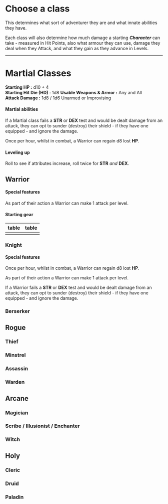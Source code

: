 # Choose a class
This determines what sort of adventurer they are and what innate abilities they have.

Each class will also determine how much damage a starting ***Character*** can take - measured in Hit Points, also what armour they can use, damage they deal when they Attack, and what they gain as they advance in Levels.


----
# Martial Classes

**Starting HP :** d10 + 4\
**Starting Hit Die (HD)** : 1d8
**Usable Weapons & Armor :** Any and All\
**Attack Damage :** 1d8 / 1d6 Unarmed or Improvising

#### Martial abilities

If a Martial class fails a **STR** or **DEX** test and would be dealt damage from an attack, they can opt to sunder (destroy) their shield - if they have one equipped - and ignore the damage.

Once per hour, whilst in combat, a Warrior can regain d8 lost **HP**.

#### Leveling up

Roll to see if attributes increase, roll twice for **STR** *and* **DEX**.

## Warrior
#### Special features

As part of their action a Warrior can make 1 attack per level.

#### Starting gear
| table | table |
| :---- | :---- |
|       |       |

### Knight
#### Special features

Once per hour, whilst in combat, a Warrior can regain d8 lost **HP**.

As part of their action a Warrior can make 1 attack per level.

If a Warrior fails a **STR** or **DEX** test and would be dealt damage from an attack, they can opt to sunder (destroy) their shield - if they have one equipped - and ignore the damage.

### Berserker
## Rogue
### Thief
### Minstrel
### Assassin
### Warden
## Arcane
### Magician
### Scribe / Illusionist / Enchanter
### Witch
## Holy
### Cleric
### Druid
### Paladin